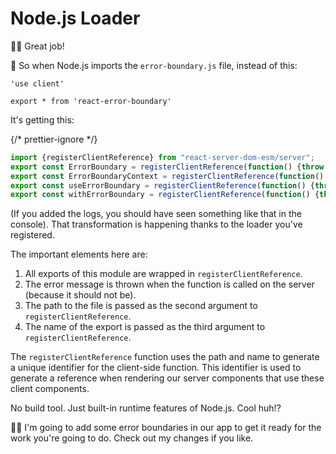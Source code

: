 # Node.js Loader

👨‍💼 Great job!

🦉 So when Node.js imports the `error-boundary.js` file, instead of this:

```tsx
'use client'

export * from 'react-error-boundary'
```

It's getting this:

{/* prettier-ignore */}
```js nonumber nolang
import {registerClientReference} from "react-server-dom-esm/server";
export const ErrorBoundary = registerClientReference(function() {throw new Error("Attempted to call ErrorBoundary() from the server but ErrorBoundary is on the client. It's not possible to invoke a client function from the server, it can only be rendered as a Component or passed to props of a Client Component.");},"file:///Users/kentcdodds/code/epicweb-dev/react-server-components/playground/ui/error-boundary.js","ErrorBoundary");
export const ErrorBoundaryContext = registerClientReference(function() {throw new Error("Attempted to call ErrorBoundaryContext() from the server but ErrorBoundaryContext is on the client. It's not possible to invoke a client function from the server, it can only be rendered as a Component or passed to props of a Client Component.");},"file:///Users/kentcdodds/code/epicweb-dev/react-server-components/playground/ui/error-boundary.js","ErrorBoundaryContext");
export const useErrorBoundary = registerClientReference(function() {throw new Error("Attempted to call useErrorBoundary() from the server but useErrorBoundary is on the client. It's not possible to invoke a client function from the server, it can only be rendered as a Component or passed to props of a Client Component.");},"file:///Users/kentcdodds/code/epicweb-dev/react-server-components/playground/ui/error-boundary.js","useErrorBoundary");
export const withErrorBoundary = registerClientReference(function() {throw new Error("Attempted to call withErrorBoundary() from the server but withErrorBoundary is on the client. It's not possible to invoke a client function from the server, it can only be rendered as a Component or passed to props of a Client Component.");},"file:///Users/kentcdodds/code/epicweb-dev/react-server-components/playground/ui/error-boundary.js","withErrorBoundary");
```

(If you added the logs, you should have seen something like that in the
console). That transformation is happening thanks to the loader you've
registered.

The important elements here are:

1. All exports of this module are wrapped in `registerClientReference`.
2. The error message is thrown when the function is called on the server
   (because it should not be).
3. The path to the file is passed as the second argument to `registerClientReference`.
4. The name of the export is passed as the third argument to `registerClientReference`.

The `registerClientReference` function uses the path and name to generate a
unique identifier for the client-side function. This identifier is used to
generate a reference when rendering our server components that use these client
components.

No build tool. Just built-in runtime features of Node.js. Cool huh!?

🧝‍♂️ I'm going to add some error boundaries in our app to get it ready for the
work you're going to do. <NextDiffLink>Check out my changes</NextDiffLink> if
you like.
